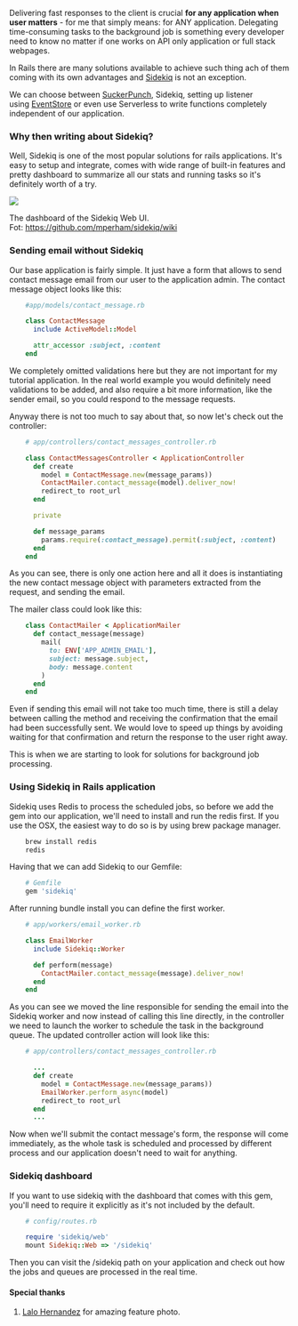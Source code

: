 Delivering fast responses to the client is crucial **for any application when user matters** - for me that simply means: for ANY application. Delegating time-consuming tasks to the background job is something every developer need to know no matter if one works on API only application or full stack webpages.

In Rails there are many solutions available to achieve such thing ach of them coming with its own advantages and [Sidekiq](https://github.com/mperham/sidekiq) is not an exception.

We can choose between [SuckerPunch](https://github.com/brandonhilkert/sucker_punch), Sidekiq, setting up listener using [EventStore](https://railseventstore.org/) or even use Serverless to write functions completely independent of our application.

### Why then writing about Sidekiq?

Well, Sidekiq is one of the most popular solutions for rails applications. It's easy to setup and integrate, comes with wide range of built-in features and pretty dashboard to summarize all our stats and running tasks so it's definitely worth of a try.

![](https://driggl-prod.s3.amazonaws.com/media/media_upload/media_file/f610e02d-ae63-4cd9-9508-36ddc1ba7bf4/blog_1538256346930.png)

The dashboard of the Sidekiq Web UI. Fot: <https://github.com/mperham/sidekiq/wiki>

### Sending email without Sidekiq

Our base application is fairly simple. It just have a form that allows to send contact message email from our user to the application admin. The contact message object looks like this:

```ruby
    #app/models/contact_message.rb

    class ContactMessage
      include ActiveModel::Model

      attr_accessor :subject, :content
    end
```

We completely omitted validations here but they are not important for my tutorial application. In the real world example you would definitely need validations to be added, and also require a bit more information, like the sender email, so you could respond to the message requests.

Anyway there is not too much to say about that, so now let's check out the controller:

```ruby
    # app/controllers/contact_messages_controller.rb

    class ContactMessagesController < ApplicationController
      def create
        model = ContactMessage.new(message_params))
        ContactMailer.contact_message(model).deliver_now!
        redirect_to root_url
      end

      private

      def message_params
        params.require(:contact_message).permit(:subject, :content)
      end
    end
```

As you can see, there is only one action here and all it does is instantiating the new contact message object with parameters extracted from the request, and sending the email.

The mailer class could look like this:

```ruby
    class ContactMailer < ApplicationMailer
      def contact_message(message)
        mail(
          to: ENV['APP_ADMIN_EMAIL'],
          subject: message.subject,
          body: message.content
        )
      end
    end
```

Even if sending this email will not take too much time, there is still a delay between calling the method and receiving the confirmation that the email had been successfully sent. We would love to speed up things by avoiding waiting for that confirmation and return the response to the user right away.

This is when we are starting to look for solutions for background job processing.

### Using Sidekiq in Rails application

Sidekiq uses Redis to process the scheduled jobs, so before we add the gem into our application, we'll need to install and run the redis first. If you use the OSX, the easiest way to do so is by using brew package manager.

```bash
    brew install redis
    redis
```

Having that we can add Sidekiq to our Gemfile:

```ruby
    # Gemfile
    gem 'sidekiq'
```

After running bundle install you can define the first worker.

```ruby
    # app/workers/email_worker.rb

    class EmailWorker
      include Sidekiq::Worker

      def perform(message)
        ContactMailer.contact_message(message).deliver_now!
      end
    end
```

As you can see we moved the line responsible for sending the email into the Sidekiq worker and now instead of calling this line directly, in the controller we need to launch the worker to schedule the task in the background queue. The updated controller action will look like this:

```ruby
    # app/controllers/contact_messages_controller.rb

      ...
      def create
        model = ContactMessage.new(message_params))
        EmailWorker.perform_async(model)
        redirect_to root_url
      end
      ...
```

Now when we'll submit the contact message's form, the response will come immediately, as the whole task is scheduled and processed by different process and our application doesn't need to wait for anything.

### Sidekiq dashboard

If you want to use sidekiq with the dashboard that comes with this gem, you'll need to require it explicitly as it's not included by the default.

```ruby
    # config/routes.rb

    require 'sidekiq/web'
    mount Sidekiq::Web => '/sidekiq'
```

Then you can visit the /sidekiq path on your application and check out how the jobs and queues are processed in the real time.

#### Special thanks

1.  [Lalo Hernandez](https://unsplash.com/@lalonchera) for amazing feature photo.
